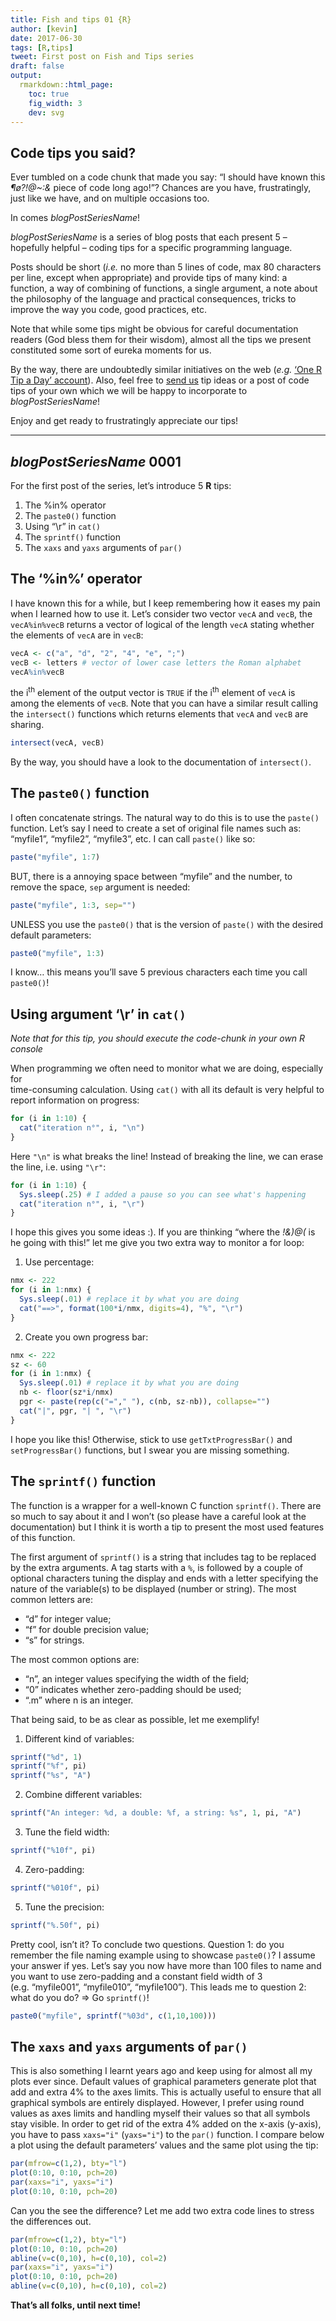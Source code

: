 ```yaml
---
title: Fish and tips 01 {R}
author: [kevin]
date: 2017-06-30
tags: [R,tips]
tweet: First post on Fish and Tips series
draft: false
output:
  rmarkdown::html_page:
    toc: true
    fig_width: 3
    dev: svg
---
```



## Code tips you said?

Ever tumbled on a code chunk that made you say: "I should have known this
*¶ø?!@~:&* piece of code long ago!"? Chances are you have, frustratingly,
just like we have, and on multiple occasions too.

In comes *blogPostSeriesName*!

*blogPostSeriesName* is a series of blog posts that each present 5 -- hopefully
helpful -- coding tips for a specific programming language.

Posts should be short (*i.e.* no more than 5 lines of code, max 80 characters
per line, except when appropriate) and provide tips of many kind: a function,
a way of combining of functions, a single argument, a note about the philosophy
of the language and practical consequences, tricks to improve the way you code,
good practices, etc.

Note that while some tips might be obvious for careful documentation readers
(God bless them for their wisdom), almost all the tips we present constituted
some sort of eureka moments for us.

By the way, there are undoubtedly similar initiatives on the web (*e.g.*
['One R Tip a Day' account](https://twitter.com/RLangTip)). Also, feel free to
[send us](mailto:kevin.cazelles@gmail.com) tip ideas or a post of code tips of your own which we will be happy to
incorporate to *blogPostSeriesName*!

Enjoy and get ready to frustratingly appreciate our tips!

---

## *blogPostSeriesName* 0001

For the first post of the series, let's introduce 5 **R** tips:

  1. The %in% operator      
  2. The `paste0()` function    
  3. Using "\\r" in `cat()`   
  4. The `sprintf()` function     
  5. The `xaxs` and `yaxs` arguments of `par()`     



## The '%in%' operator

I have known this for a while, but I keep remembering how it eases my pain when I
learned how to use it. Let's consider two vector `vecA` and `vecB`, the
`vecA%in%vecB` returns a vector of logical of the length `vecA` stating whether
the elements of `vecA` are in `vecB`:

```r
vecA <- c("a", "d", "2", "4", "e", ";")
vecB <- letters # vector of lower case letters the Roman alphabet
vecA%in%vecB
```

the i^th^ element of the output vector is `TRUE` if the i^th^ element of `vecA` is
among the elements of `vecB`. Note that you can have a similar result calling the `intersect()` functions which returns elements that `vecA` and `vecB` are sharing.

```r
intersect(vecA, vecB)
```

By the way, you should have a look to the documentation of `intersect()`.



## The `paste0()` function

I often concatenate strings. The natural way to do this is to use the `paste()` function. Let's say I need to create a set of original file names such as: "myfile1", "myfile2", "myfile3", etc. I can call `paste()` like so:

```r
paste("myfile", 1:7)
```

BUT, there is a annoying space between "myfile" and the number, to remove the
space, `sep` argument is needed:

```r
paste("myfile", 1:3, sep="")
```

UNLESS you use the `paste0()` that is the version of `paste()` with the desired
default parameters:

```r
paste0("myfile", 1:3)
```

I know... this means you'll save 5 previous characters each time you call `paste0()`!




## Using argument '\\r' in `cat()`

*Note that for this tip, you should execute the code-chunk in your own R console*

When programming we often need to monitor what we are doing, especially for  
time-consuming calculation. Using `cat()` with all its default is very helpful
to report information on progress:

```r
for (i in 1:10) {
  cat("iteration n°", i, "\n")
}
```

Here `"\n"` is what breaks the line! Instead of breaking the line, we can erase
the line, i.e. using `"\r"`:


```r
for (i in 1:10) {
  Sys.sleep(.25) # I added a pause so you can see what's happening
  cat("iteration n°", i, "\r")
}
```

I hope this gives you some ideas :). If you are thinking "where the *!&)@(* is
he going with this!" let me give you two extra way to monitor a for loop:

1. Use percentage:

```r
nmx <- 222
for (i in 1:nmx) {
  Sys.sleep(.01) # replace it by what you are doing
  cat("==>", format(100*i/nmx, digits=4), "%", "\r")
}
```

2. Create you own progress bar:

```r
nmx <- 222
sz <- 60
for (i in 1:nmx) {
  Sys.sleep(.01) # replace it by what you are doing
  nb <- floor(sz*i/nmx)
  pgr <- paste(rep(c("="," "), c(nb, sz-nb)), collapse="")
  cat("|", pgr, "| ", "\r")
}
```

I hope you like this! Otherwise, stick to use `getTxtProgressBar()` and `setProgressBar()` functions, but I swear you are missing something.



## The `sprintf()` function

The function is a wrapper for a well-known C function `sprintf()`. There are
so much to say about it and I won't (so please have a careful look at the
documentation) but I think it is worth a tip to present the most used features
of this function.

The first argument of `sprintf()` is a string that includes tag to be replaced
by the extra arguments. A tag starts with a `%`, is followed by a
couple of optional characters tuning the display and ends with a letter
specifying the nature of the variable(s) to be displayed (number or string). The
most common letters are:

- "d" for integer value;  
- "f" for double precision value;
- "s" for strings.  

The most common options are:

- "n", an integer values specifying the width of the field;
- "0" indicates whether zero-padding should be used;    
- ".m" where n is an integer.  


That being said, to be as clear as possible, let me exemplify!

1. Different kind of variables:

```r
sprintf("%d", 1)
sprintf("%f", pi)
sprintf("%s", "A")
```

2. Combine different variables:

```r
sprintf("An integer: %d, a double: %f, a string: %s", 1, pi, "A")
```

3. Tune the field width:

```r
sprintf("%10f", pi)
```

4. Zero-padding:

```r
sprintf("%010f", pi)
```

5. Tune the precision:   

```r
sprintf("%.50f", pi)
```

Pretty cool, isn't it? To conclude two questions. Question 1: do you remember the file naming example using to showcase `paste0()`? I assume your answer if yes. Let's say you now have more than 100 files to name and you want to use zero-padding and a constant field width of 3 (e.g. "myfile001", "myfile010", "myfile100"). This leads
me to question 2: what do you do?  => Go `sprintf()`!

```r
paste0("myfile", sprintf("%03d", c(1,10,100)))
```



## The `xaxs` and `yaxs` arguments of `par()`

This is also something I learnt years ago and keep using for almost all my
plots ever since. Default values of graphical parameters generate plot that
add and extra 4% to the axes limits. This is actually useful to ensure that
all graphical symbols are entirely displayed. However, I prefer using round
values as axes limits and handling myself their values so that all symbols stay visible. In order to get rid of the extra 4% added on the x-axis (y-axis), you
have to pass `xaxs="i"` (`yaxs="i"`) to the `par()` function. I compare below
a plot using the default parameters' values and the same plot using the tip:

```r
par(mfrow=c(1,2), bty="l")
plot(0:10, 0:10, pch=20)     
par(xaxs="i", yaxs="i")   
plot(0:10, 0:10, pch=20)   
```

Can you the see the difference? Let me add two extra code lines to stress the differences out.

```r
par(mfrow=c(1,2), bty="l")
plot(0:10, 0:10, pch=20)  
abline(v=c(0,10), h=c(0,10), col=2)   
par(xaxs="i", yaxs="i")   
plot(0:10, 0:10, pch=20)   
abline(v=c(0,10), h=c(0,10), col=2)
```

**That's all folks, until next time!**
